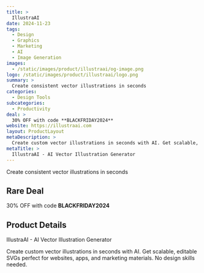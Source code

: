 ```yaml
---
title: >
  IllustraAI
date: 2024-11-23
tags:
  - Design
  - Graphics
  - Marketing
  - AI
  - Image Generation
images:
  - /static/images/product/illustraai/og-image.png
logo: /static/images/product/illustraai/logo.png
summary: >
  Create consistent vector illustrations in seconds
categories:
  - Design Tools
subcategories:
  - Productivity
deal: >
  30% OFF with code **BLACKFRIDAY2024**
website: https://illustraai.com
layout: ProductLayout
metaDescription: >
  Create custom vector illustrations in seconds with AI. Get scalable, editable SVGs perfect for websites, apps, and marketing materials. No design skills needed.
metaTitle: >
  IllustraAI - AI Vector Illustration Generator
---
```

Create consistent vector illustrations in seconds

## Rare Deal

30% OFF with code **BLACKFRIDAY2024**

## Product Details
IllustraAI - AI Vector Illustration Generator

Create custom vector illustrations in seconds with AI. Get scalable, editable SVGs perfect for websites, apps, and marketing materials. No design skills needed.
